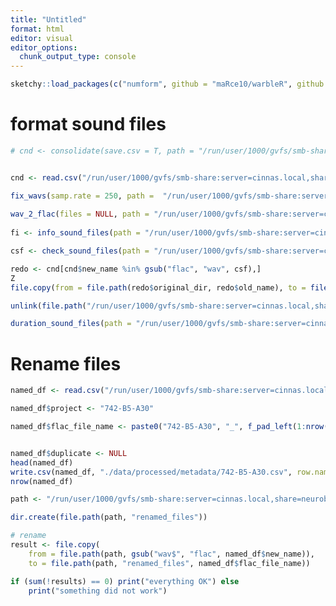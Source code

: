 ```yaml
---
title: "Untitled"
format: html
editor: visual
editor_options: 
  chunk_output_type: console
---
```



```r

sketchy::load_packages(c("numform", github = "maRce10/warbleR", github = "maRce10/Rraven"))

```



# format sound files

```r

# cnd <- consolidate(save.csv = T, path = "/run/user/1000/gvfs/smb-share:server=cinnas.local,share=neurobiología/Juan Carlos/AUTOADMINISTRACION ALCOHOL/AUDIOS", dest.path = "/run/user/1000/gvfs/smb-share:server=cinnas.local,share=neurobiología/bioacustica_2023/audios", overwrite = FALSE)


cnd <- read.csv("/run/user/1000/gvfs/smb-share:server=cinnas.local,share=neurobiología/bioacustica_2023/audios/file_names_info.csv")

fix_wavs(samp.rate = 250, path =  "/run/user/1000/gvfs/smb-share:server=cinnas.local,share=neurobiología/bioacustica_2023/audios", mono = TRUE)
 
wav_2_flac(files = NULL, path = "/run/user/1000/gvfs/smb-share:server=cinnas.local,share=neurobiología/bioacustica_2023/audios", overwrite = FALSE)
 
fi <- info_sound_files(path = "/run/user/1000/gvfs/smb-share:server=cinnas.local,share=neurobiología/bioacustica_2023/audios/", parallel = 1, file.format = "flac")

csf <- check_sound_files(path = "/run/user/1000/gvfs/smb-share:server=cinnas.local,share=neurobiología/bioacustica_2023/audios/")

redo <- cnd[cnd$new_name %in% gsub("flac", "wav", csf),]
Z
file.copy(from = file.path(redo$original_dir, redo$old_name), to = file.path("/run/user/1000/gvfs/smb-share:server=cinnas.local,share=neurobiología/bioacustica_2023/audios", redo$new_name), overwrite = FALSE)

unlink(file.path("/run/user/1000/gvfs/smb-share:server=cinnas.local,share=neurobiología/bioacustica_2023/audios/", csf))

duration_sound_files(path = "/run/user/1000/gvfs/smb-share:server=cinnas.local,share=neurobiología/bioacustica_2023/audios/")

```

# Rename files
```r

named_df <- read.csv("/run/user/1000/gvfs/smb-share:server=cinnas.local,share=neurobiología/bioacustica_2023/audios/file_names_info.csv")

named_df$project <- "742-B5-A30"

named_df$flac_file_name <- paste0("742-B5-A30", "_", f_pad_left(1:nrow(named_df), pad.char = "0", width = 4), ".flac")


named_df$duplicate <- NULL
head(named_df)
write.csv(named_df, "./data/processed/metadata/742-B5-A30.csv", row.names = FALSE)
nrow(named_df)

path <- "/run/user/1000/gvfs/smb-share:server=cinnas.local,share=neurobiología/bioacustica_2023/audios/"

dir.create(file.path(path, "renamed_files"))

# rename
result <- file.copy(
    from = file.path(path, gsub("wav$", "flac", named_df$new_name)), 
    to = file.path(path, "renamed_files", named_df$flac_file_name))   

if (sum(!results) == 0) print("everything OK") else
    print("something did not work")


```

